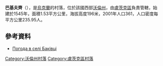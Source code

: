 {{coord|50|35|32|N|25|16|1|E|scale:30000|display=title}}

'''巴基夫齊'''（{{lang-uk|Баківці}}），是[[烏克蘭|烏克蘭]]的村落，位於該國西部[[沃倫州|沃倫州]]，由[[盧茨克區|盧茨克區]]負責管轄，始建於1545年，面積1.53平方公里，海拔高度196米，2001年人口361，人口密度每平方公里235.95人。

==參考資料==
* [http://weather.in.ua/ua/volynskaja/551 Погода в селі Баківці] {{Wayback|url=http://weather.in.ua/ua/volynskaja/551 |date=20111219105842 }}

[[Category:沃倫州村落|Category:沃倫州村落]]
[[Category:盧茨克區村落|Category:盧茨克區村落]]


{{Volyn-geo-stub}}
